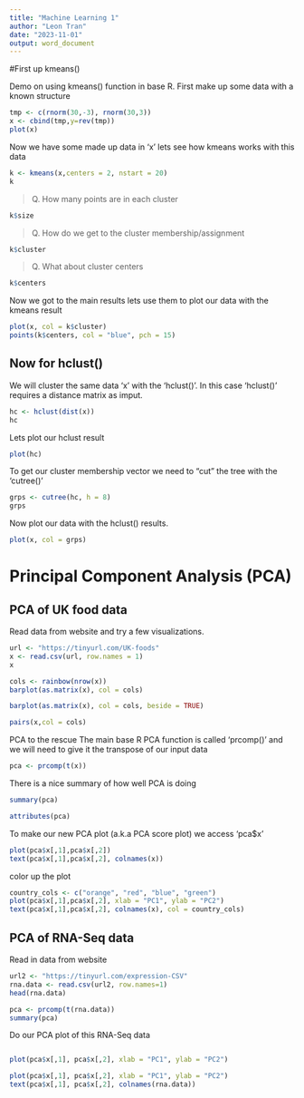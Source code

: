 ```yaml
---
title: "Machine Learning 1"
author: "Leon Tran"
date: "2023-11-01"
output: word_document
---
```


#First up kmeans()

Demo on using kmeans() function in base R. First make up some data with a known structure

```r
tmp <- c(rnorm(30,-3), rnorm(30,3))
x <- cbind(tmp,y=rev(tmp))
plot(x)
```

Now we have some made up data in 'x' lets see how kmeans works with this data

```r
k <- kmeans(x,centers = 2, nstart = 20)
k
```


> Q. How many points are in each cluster

```r
k$size
```

> Q. How do we get to the cluster membership/assignment

```r
k$cluster
```

> Q. What about cluster centers

```r
k$centers
```

Now we got to the main results lets use them to plot our data with the kmeans result

```r
plot(x, col = k$cluster)
points(k$centers, col = "blue", pch = 15)
```

## Now for hclust()

We will cluster the same data 'x' with the 'hclust()'. In this case 'hclust()' requires a distance matrix as imput.

```r
hc <- hclust(dist(x))
hc
```

Lets plot our hclust result

```r
plot(hc)
```

To get our cluster membership vector we need to "cut" the tree with the 'cutree()'

```r
grps <- cutree(hc, h = 8)
grps
```

Now plot our data with the hclust() results.

```r
plot(x, col = grps)
```

# Principal Component Analysis (PCA)

## PCA of UK food data

Read data from website and try a few visualizations.

```r
url <- "https://tinyurl.com/UK-foods"
x <- read.csv(url, row.names = 1)
x
```

```r
cols <- rainbow(nrow(x))
barplot(as.matrix(x), col = cols)
```

```r
barplot(as.matrix(x), col = cols, beside = TRUE)
```

```r
pairs(x,col = cols)
```

PCA to the rescue
The main base R PCA function is called 'prcomp()' and we will need to give it the transpose of our input data

```r
pca <- prcomp(t(x))
```

There is a nice summary of how well PCA is doing
```r
summary(pca)
```

```r
attributes(pca)
```

To make our new PCA plot (a.k.a PCA score plot) we access 'pca$x'

```r
plot(pca$x[,1],pca$x[,2])
text(pca$x[,1],pca$x[,2], colnames(x))
```

color up the plot

```r
country_cols <- c("orange", "red", "blue", "green")
plot(pca$x[,1],pca$x[,2], xlab = "PC1", ylab = "PC2")
text(pca$x[,1],pca$x[,2], colnames(x), col = country_cols)
```

## PCA of RNA-Seq data

Read in data from website

```r
url2 <- "https://tinyurl.com/expression-CSV"
rna.data <- read.csv(url2, row.names=1)
head(rna.data)
```

```r
pca <- prcomp(t(rna.data))
summary(pca)
```

Do our PCA plot of this RNA-Seq data

```r
```


```r
plot(pca$x[,1], pca$x[,2], xlab = "PC1", ylab = "PC2")
```

```r
plot(pca$x[,1], pca$x[,2], xlab = "PC1", ylab = "PC2")
text(pca$x[,1], pca$x[,2], colnames(rna.data))
```

